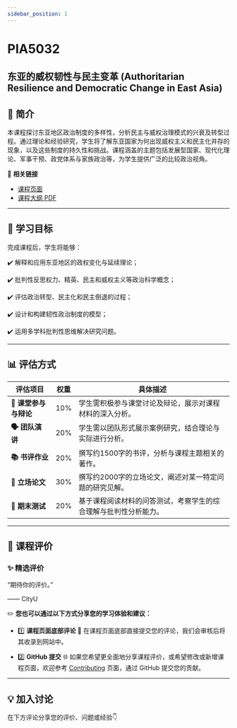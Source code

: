```yaml
---
sidebar_position: 1
---
```


# PIA5032
## 东亚的威权韧性与民主变革 (Authoritarian Resilience and Democratic Change in East Asia)

## **📘 简介**
本课程探讨东亚地区政治制度的多样性，分析民主与威权治理模式的兴衰及转型过程。通过理论和经验研究，学生将了解东亚国家为何出现威权主义和民主化并存的现象，以及这些制度的持久性和挑战。课程涵盖的主题包括发展型国家、现代化理论、军事干预、政党体系与家族政治等，为学生提供广泛的比较政治视角。

🔗 **相关链接**
- [课程页面](https://www.cityu.edu.hk/catalogue/pg/202425/course/PIA5032.htm)
- [课程大纲 PDF](https://www.cityu.edu.hk/catalogue/pg/202425/course/PIA5032.pdf)

---

## **🎯 学习目标**

完成课程后，学生将能够：

✔️ 解释和应用东亚地区的政权变化与延续理论；

✔️ 批判性反思权力、精英、民主和威权主义等政治科学概念；

✔️ 评估政治转型、民主化和民主倒退的过程；

✔️ 设计和构建韧性政治制度的模型；

✔️ 运用多学科批判性思维解决研究问题。

---

## **📊 评估方式**

| **评估项目**             | **权重** | **具体描述**                                                                                     |
|--------------------------|----------|--------------------------------------------------------------------------------------------------|
| **📖 课堂参与与辩论**     | 10%      | 学生需积极参与课堂讨论及辩论，展示对课程材料的深入分析。                                               |
| **🗣️ 团队演讲**          | 20%      | 学生需以团队形式展示案例研究，结合理论与实际进行分析。                                               |
| **📚 书评作业**           | 20%      | 撰写约1500字的书评，分析与课程主题相关的著作。                                                       |
| **📄 立场论文**           | 30%      | 撰写约2000字的立场论文，阐述对某一特定问题的研究见解。                                                 |
| **📝 期末测试**           | 20%      | 基于课程阅读材料的问答测试，考察学生的综合理解与批判性分析能力。                                         |

---

## **💬 课程评价**

### ✨ **精选评价**
<div className={commentStyles.commentBox}>
    <p className={commentStyles.commentText}>
        “期待你的评价。”
    </p>
    <p className={commentStyles.commentAuthor}>—— CityU</p>
</div>

✏️ **您也可以通过以下方式分享您的学习体验和建议：**

- 1️⃣ **课程页面底部评论**
💬 在课程页面底部直接提交您的评论，我们会审核后将其收录到网站中。

- 2️⃣ **GitHub 提交**
🌐 如果您希望更全面地分享课程评价，或希望修改或新增课程页面，欢迎参考 [Contributing](https://penjc.github.io/CityU/contributing) 页面，通过 GitHub 提交您的贡献。

---

## **💡 加入讨论**

在下方评论分享您的评价、问题或经验👇
<Utterances />
